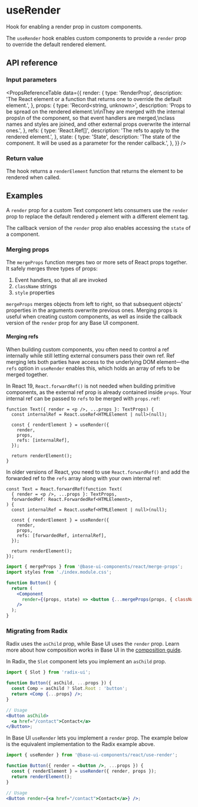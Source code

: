 # useRender

<Subtitle>Hook for enabling a render prop in custom components.</Subtitle>

<Meta name="description" content="Hook for enabling a render prop in custom components." />

The `useRender` hook enables custom components to provide a `render` prop to override the default rendered element.

## API reference

### Input parameters

<PropsReferenceTable
  data={{
    render: {
      type: 'RenderProp<State>',
      description:
        'The React element or a function that returns one to override the default element.',
    },
    props: {
      type: 'Record<string, unknown>',
      description:
        'Props to be spread on the rendered element.\n\nThey are merged with the internal props\n of the component, so that event handlers are merged,\nclass names and styles are joined, and other external props overwrite the internal ones.',
    },
    refs: {
      type: 'React.Ref<RenderedElementType>[]',
      description: 'The refs to apply to the rendered element.',
    },
    state: {
      type: 'State',
      description:
        'The state of the component. It will be used as a parameter for the render callback.',
    },
  }}
/>

### Return value

The hook returns a `renderElement` function that returns the element to be rendered when called.

## Examples

A `render` prop for a custom Text component lets consumers use the `render` prop to replace the default rendered `p` element with a different element tag.

<Demo path="./demos/render" />

The callback version of the `render` prop also enables accessing the `state` of a component.

<Demo path="./demos/render-callback" />

### Merging props

The `mergeProps` function merges two or more sets of React props together. It safely merges three types of props:

1. Event handlers, so that all are invoked
2. `className` strings
3. `style` properties

`mergeProps` merges objects from left to right, so that subsequent objects' properties in the arguments overwrite previous ones. Merging props is useful when creating custom components, as well as inside the callback version of the `render` prop for any Base UI component.

#### Merging refs

When building custom components, you often need to control a ref internally while still letting external consumers pass their own ref. Ref merging lets both parties have access to the underlying DOM element—the `refs` option in `useRender` enables this, which holds an array of refs to be merged together.

In React 19, `React.forwardRef()` is not needed when building primitive components, as the external ref prop is already contained inside `props`. Your internal ref can be passed to `refs` to be merged with `props.ref`:

```tsx title="React 19"
function Text({ render = <p />, ...props }: TextProps) {
  const internalRef = React.useRef<HTMLElement | null>(null);

  const { renderElement } = useRender({
    render,
    props,
    refs: [internalRef],
  });

  return renderElement();
}
```

In older versions of React, you need to use `React.forwardRef()` and add the forwarded ref to the `refs` array along with your own internal ref:

```tsx title="React 18 and 17"
const Text = React.forwardRef(function Text(
  { render = <p />, ...props }: TextProps,
  forwardedRef: React.ForwardedRef<HTMLElement>,
) {
  const internalRef = React.useRef<HTMLElement | null>(null);

  const { renderElement } = useRender({
    render,
    props,
    refs: [forwardedRef, internalRef],
  });

  return renderElement();
});
```

```jsx {7-7} title="Using mergeProps in the render callback"
import { mergeProps } from '@base-ui-components/react/merge-props';
import styles from './index.module.css';

function Button() {
  return (
    <Component
      render={(props, state) => <button {...mergeProps(props, { className: styles.Button })} />}
    />
  );
}
```

### Migrating from Radix

Radix uses the `asChild` prop, while Base UI uses the `render` prop. Learn more about how composition works in Base UI in the [composition guide](/react/handbook/composition).

In Radix, the `Slot` component lets you implement an `asChild` prop.

```jsx title="Custom asChild prop with Radix"
import { Slot } from 'radix-ui';

function Button({ asChild, ...props }) {
  const Comp = asChild ? Slot.Root : 'button';
  return <Comp {...props} />;
}

// Usage
<Button asChild>
  <a href="/contact">Contact</a>
</Button>;
```

In Base UI `useRender` lets you implement a `render` prop. The example below is the equivalent implementation to the Radix example above.

```jsx title="Custom render prop with Base UI"
import { useRender } from '@base-ui-components/react/use-render';

function Button({ render = <button />, ...props }) {
  const { renderElement } = useRender({ render, props });
  return renderElement();
}

// Usage
<Button render={<a href="/contact">Contact</a>} />;
```
